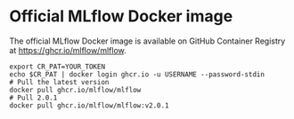 # Official MLflow Docker image

The official MLflow Docker image is available on GitHub Container Registry at https://ghcr.io/mlflow/mlflow.

```shell
export CR_PAT=YOUR_TOKEN
echo $CR_PAT | docker login ghcr.io -u USERNAME --password-stdin
# Pull the latest version
docker pull ghcr.io/mlflow/mlflow
# Pull 2.0.1
docker pull ghcr.io/mlflow/mlflow:v2.0.1
```
